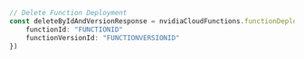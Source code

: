 ```typescript index.ts
// Delete Function Deployment
const deleteByIdAndVersionResponse = nvidiaCloudFunctions.functionDeployment.deleteByIdAndVersion({
    functionId: "FUNCTIONID"
    functionVersionId: "FUNCTIONVERSIONID"
})
```
